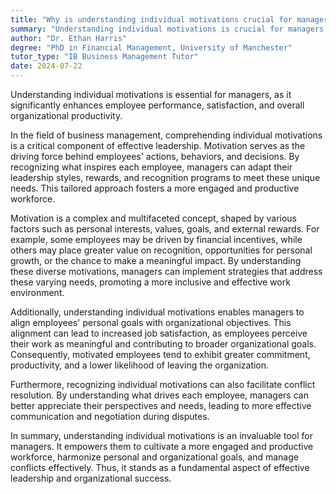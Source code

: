 ```yaml
---
title: "Why is understanding individual motivations crucial for managers?"
summary: "Understanding individual motivations is crucial for managers as it aids in enhancing employee performance, satisfaction, and overall organisational productivity."
author: "Dr. Ethan Harris"
degree: "PhD in Financial Management, University of Manchester"
tutor_type: "IB Business Management Tutor"
date: 2024-07-22
---
```


Understanding individual motivations is essential for managers, as it significantly enhances employee performance, satisfaction, and overall organizational productivity.

In the field of business management, comprehending individual motivations is a critical component of effective leadership. Motivation serves as the driving force behind employees' actions, behaviors, and decisions. By recognizing what inspires each employee, managers can adapt their leadership styles, rewards, and recognition programs to meet these unique needs. This tailored approach fosters a more engaged and productive workforce.

Motivation is a complex and multifaceted concept, shaped by various factors such as personal interests, values, goals, and external rewards. For example, some employees may be driven by financial incentives, while others may place greater value on recognition, opportunities for personal growth, or the chance to make a meaningful impact. By understanding these diverse motivations, managers can implement strategies that address these varying needs, promoting a more inclusive and effective work environment.

Additionally, understanding individual motivations enables managers to align employees' personal goals with organizational objectives. This alignment can lead to increased job satisfaction, as employees perceive their work as meaningful and contributing to broader organizational goals. Consequently, motivated employees tend to exhibit greater commitment, productivity, and a lower likelihood of leaving the organization.

Furthermore, recognizing individual motivations can also facilitate conflict resolution. By understanding what drives each employee, managers can better appreciate their perspectives and needs, leading to more effective communication and negotiation during disputes.

In summary, understanding individual motivations is an invaluable tool for managers. It empowers them to cultivate a more engaged and productive workforce, harmonize personal and organizational goals, and manage conflicts effectively. Thus, it stands as a fundamental aspect of effective leadership and organizational success.
    